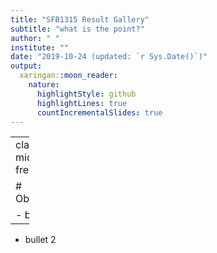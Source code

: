 ```yaml
---
title: "SFB1315 Result Gallery"
subtitle: "what is the point?"
author: " "
institute: ""
date: "2019-10-24 (updated: `r Sys.Date()`)"
output:
  xaringan::moon_reader:
    nature:
      highlightStyle: github
      highlightLines: true
      countIncrementalSlides: true
---
```


<style>
.middle-freeze{
padding-top: 12em;
}
</style>


---
class: middle-freeze

# Objectives:

- bullet 1

--

- bullet 2



